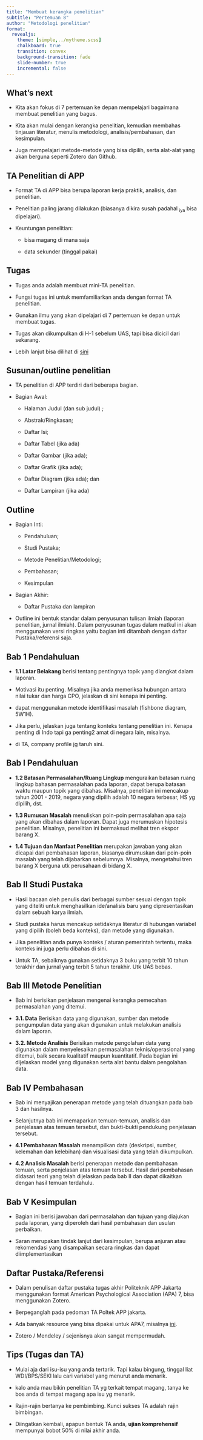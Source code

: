 ```yaml
---
title: "Membuat kerangka penelitian"
subtitle: "Pertemuan 8"
author: "Metodologi penelitian"
format: 
  revealjs:
    theme: [simple,../mytheme.scss]
    chalkboard: true
    transition: convex
    background-transition: fade
    slide-number: true
    incremental: false
---
```


## What's next

- Kita akan fokus di 7 pertemuan ke depan mempelajari bagaimana membuat penelitian yang bagus.

- Kita akan mulai dengan kerangka penelitian, kemudian membahas tinjauan literatur, menulis metodologi, analisis/pembahasan, dan kesimpulan.

- Juga mempelajari metode-metode yang bisa dipilih, serta alat-alat yang akan berguna seperti Zotero dan Github.

## TA Penelitian di APP

- Format TA di APP bisa berupa laporan kerja praktik, analisis, dan penelitian.

- Penelitian paling jarang dilakukan (biasanya dikira susah padahal ~iya~ bisa dipelajari).

- Keuntungan penelitian:

    - bisa magang di mana saja
    
    - data sekunder (tinggal pakai)
    
## Tugas

- Tugas anda adalah membuat mini-TA penelitian.

- Fungsi tugas ini untuk memfamiliarkan anda dengan format TA penelitian.

- Gunakan ilmu yang akan dipelajari di 7 pertemuan ke depan untuk membuat tugas.

- Tugas akan dikumpulkan di H-1 sebelum UAS, tapi bisa dicicil dari sekarang.

- Lebih lanjut bisa dilihat di [sini](https://krisna.or.id/courses/metopel/tugas/)

## Susunan/outline penelitian {.m}

- TA penelitian di APP terdiri dari beberapa bagian.

- Bagian Awal:

    - Halaman Judul (dan sub judul) ;
    
    - Abstrak/Ringkasan;
    
    - Daftar Isi;
    
    - Daftar Tabel (jika ada)
    
    - Daftar Gambar (jika ada);
    
    - Daftar Grafik (jika ada);
    
    - Daftar Diagram (jika ada); dan
    
    - Daftar Lampiran (jika ada)

## Outline {.m}

- Bagian Inti:
    
    - Pendahuluan;

    - Studi Pustaka;

    - Metode Penelitian/Metodologi;

    - Pembahasan;

    - Kesimpulan

- Bagian Akhir:

    - Daftar Pustaka dan lampiran
    
- Outline ini bentuk standar dalam penyusunan tulisan ilmiah (laporan penelitian, jurnal ilmiah). Dalam penyusunan tugas dalam matkul ini akan menggunakan versi ringkas yaitu bagian inti ditambah dengan daftar Pustaka/referensi saja.

## Bab 1 Pendahuluan {.m}

- **1.1 Latar Belakang** berisi tentang pentingnya topik yang diangkat dalam laporan.

- Motivasi itu penting. Misalnya jika anda memeriksa hubungan antara nilai tukar dan harga CPO, jelaskan di sini kenapa ini penting.

- dapat menggunakan metode identifikasi masalah (fishbone diagram, 5W1H).

- Jika perlu, jelaskan juga tentang konteks tentang penelitian ini. Kenapa penting di Indo tapi ga penting2 amat di negara lain, misalnya.

- di TA, company profile jg taruh sini.

## Bab I Pendahuluan {.m}

- **1.2 Batasan Permasalahan/Ruang Lingkup** menguraikan batasan ruang lingkup bahasan permasalahan pada laporan, dapat berupa batasan waktu maupun topik yang dibahas. Misalnya, penelitian ini mencakup tahun 2001 - 2019, negara yang dipilih adalah 10 negara terbesar, HS yg dipilih, dst.

- **1.3 Rumusan Masalah** menuliskan poin-poin permasalahan apa saja yang akan dibahas dalam laporan. Dapat juga merumuskan hipotesis penelitian. Misalnya, penelitian ini bermaksud melihat tren ekspor barang X.

- **1.4 Tujuan dan Manfaat Penelitian** merupakan jawaban yang akan dicapai dari pembahasan laporan, biasanya dirumuskan dari poin-poin masalah yang telah dijabarkan sebelumnya. Misalnya, mengetahui tren barang X berguna utk perusahaan di bidang X.

## Bab II Studi Pustaka

- Hasil bacaan oleh penulis dari berbagai sumber sesuai dengan topik yang diteliti untuk menghasilkan ide/analisis baru yang dipresentasikan dalam sebuah karya ilmiah. 

- Studi pustaka harus mencakup setidaknya literatur di hubungan variabel yang dipilih (boleh beda konteks), dan metode yang digunakan.

- Jika penelitian anda punya konteks / aturan pemerintah tertentu, maka konteks ini juga perlu dibahas di sini.

- Untuk TA, sebaiknya gunakan setidaknya 3 buku yang terbit 10 tahun terakhir dan jurnal yang terbit 5 tahun terakhir. Utk UAS bebas.

## Bab III Metode Penelitian {.m}

- Bab ini berisikan penjelasan mengenai kerangka pemecahan permasalahan yang ditemui.

- **3.1. Data** Berisikan data yang digunakan, sumber dan metode pengumpulan data yang akan digunakan untuk melakukan analisis dalam laporan.

- **3.2. Metode Analisis** Berisikan metode pengolahan data yang digunakan dalam menyelesaikan permasalahan teknis/operasional yang ditemui, baik secara kualitatif maupun kuantitatif. Pada bagian ini dijelaskan model yang digunakan serta alat bantu dalam pengolahan data.

## Bab IV Pembahasan {.m}

- Bab ini menyajikan penerapan metode yang telah dituangkan pada bab 3 dan hasilnya. 

- Selanjutnya bab ini memaparkan temuan-temuan, analisis dan penjelasan atas temuan tersebut, dan bukti-bukti pendukung penjelasan tersebut.

- **4.1 Pembahasan Masalah** menampilkan data (deskripsi, sumber, kelemahan dan kelebihan) dan visualisasi data yang telah dikumpulkan.

- **4.2 Analisis Masalah** berisi penerapan metode dan pembahasan temuan, serta penjelasan atas temuan tersebut. Hasil dari pembahasan didasari teori yang telah dijelaskan pada bab II dan dapat dikaitkan dengan hasil temuan terdahulu.

## Bab V Kesimpulan

- Bagian ini berisi jawaban dari permasalahan dan tujuan yang diajukan pada laporan, yang diperoleh dari hasil pembahasan dan usulan perbaikan. 

- Saran merupakan tindak lanjut dari kesimpulan, berupa anjuran atau rekomendasi yang disampaikan secara ringkas dan dapat diimplementasikan

## Daftar Pustaka/Referensi

- Dalam penulisan daftar pustaka tugas akhir Politeknik APP Jakarta menggunakan format American Psychological Association (APA) 7, bisa menggunakan Zotero.

- Berpeganglah pada pedoman TA Poltek APP jakarta.

- Ada banyak resource yang bisa dipakai untuk APA7, misalnya [ini](https://www.griffith.edu.au/library/study/referencing/apa-7).

- Zotero / Mendeley / sejenisnya akan sangat mempermudah.

## Tips (Tugas dan TA)

- Mulai aja dari isu-isu yang anda tertarik. Tapi kalau bingung, tinggal liat WDI/BPS/SEKI lalu cari variabel yang menurut anda menarik.

- kalo anda mau bikin penelitian TA yg terkait tempat magang, tanya ke bos anda di tempat magang apa isu yg menarik.

- Rajin-rajin bertanya ke pembimbing. Kunci sukses TA adalah rajin bimbingan.

- Diingatkan kembali, apapun bentuk TA anda, **ujian komprehensif** mempunyai bobot 50% di nilai akhir anda.